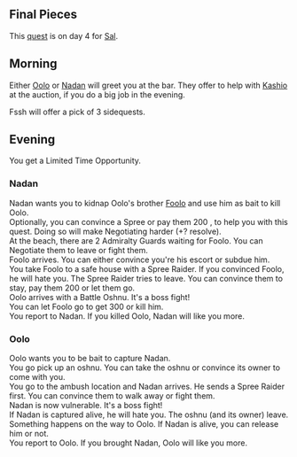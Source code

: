 {{stub}}

== Final Pieces ==
This [[Quests|quest]] is on day 4 for [[Sal]].

== Morning ==
Either [[Oolo]] or [[Nadan]] will greet you at the bar. They offer to help with [[Kashio]] at the auction, if you do  a big job in the evening.

Fssh will offer a pick of 3 sidequests.

== Evening ==
You get a Limited Time Opportunity. <br/>

=== Nadan ===
Nadan wants you to kidnap Oolo's brother [[Foolo]] and use him as bait to kill Oolo. <br/>
Optionally, you can convince a Spree or pay them 200 {{shills|Shills}}, to help you with this quest. Doing so will make Negotiating harder (+? resolve). <br/>
At the beach, there are 2 Admiralty Guards waiting for Foolo. You can Negotiate them to leave or fight them. <br/>
Foolo arrives. You can either convince you're his escort or subdue him.  <br/>
You take Foolo to a safe house with a Spree Raider. If you convinced Foolo, he will hate you. The Spree Raider tries to leave. You can convince them to stay, pay them 200 {{shills|Shills}} or let them go. <br/>
Oolo arrives with a Battle Oshnu. It's a boss fight! <br/>
You can let Foolo go to get 300 {{shills|Shills}} or kill him. <br/>
You report to Nadan. If you killed Oolo, Nadan will like you more.

=== Oolo ===
Oolo wants you to be bait to capture Nadan. <br/>
You go pick up an oshnu. You can take the oshnu or convince its owner to come with you. <br/>
You go to the ambush location and Nadan arrives. He sends a Spree Raider first. You can convince them to walk away or fight them. <br/>
Nadan is now vulnerable. It's a boss fight! <br/>
If Nadan is captured alive, he will hate you. The oshnu (and its owner) leave. <br/>
Something happens on the way to Oolo. If Nadan is alive, you can release him or not. <br/>
You report to Oolo. If you brought Nadan, Oolo will like you more.